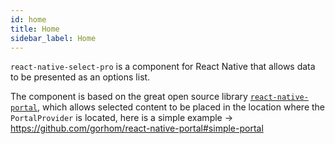 ```yaml
---
id: home
title: Home
sidebar_label: Home
---
```


`react-native-select-pro` is a component for React Native that allows data to be presented as an options list.

The component is based on the great open source library [`react-native-portal`](https://github.com/gorhom/react-native-portal), which allows selected content to be placed in the location where the `PortalProvider` is located, here is a simple example -> https://github.com/gorhom/react-native-portal#simple-portal

